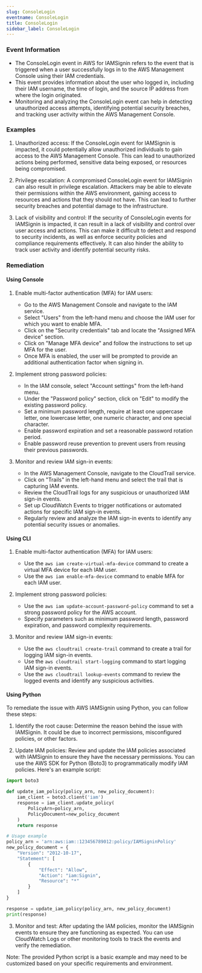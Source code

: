```yaml
--- 
slug: ConsoleLogin
eventname: ConsoleLogin
title: ConsoleLogin
sidebar_label: ConsoleLogin
---
```

                       


### Event Information

- The ConsoleLogin event in AWS for IAMSignin refers to the event that is triggered when a user successfully logs in to the AWS Management Console using their IAM credentials.
- This event provides information about the user who logged in, including their IAM username, the time of login, and the source IP address from where the login originated.
- Monitoring and analyzing the ConsoleLogin event can help in detecting unauthorized access attempts, identifying potential security breaches, and tracking user activity within the AWS Management Console.


### Examples

1. Unauthorized access: If the ConsoleLogin event for IAMSignin is impacted, it could potentially allow unauthorized individuals to gain access to the AWS Management Console. This can lead to unauthorized actions being performed, sensitive data being exposed, or resources being compromised.

2. Privilege escalation: A compromised ConsoleLogin event for IAMSignin can also result in privilege escalation. Attackers may be able to elevate their permissions within the AWS environment, gaining access to resources and actions that they should not have. This can lead to further security breaches and potential damage to the infrastructure.

3. Lack of visibility and control: If the security of ConsoleLogin events for IAMSignin is impacted, it can result in a lack of visibility and control over user access and actions. This can make it difficult to detect and respond to security incidents, as well as enforce security policies and compliance requirements effectively. It can also hinder the ability to track user activity and identify potential security risks.

### Remediation

#### Using Console

1. Enable multi-factor authentication (MFA) for IAM users:
   - Go to the AWS Management Console and navigate to the IAM service.
   - Select "Users" from the left-hand menu and choose the IAM user for which you want to enable MFA.
   - Click on the "Security credentials" tab and locate the "Assigned MFA device" section.
   - Click on "Manage MFA device" and follow the instructions to set up MFA for the user.
   - Once MFA is enabled, the user will be prompted to provide an additional authentication factor when signing in.

2. Implement strong password policies:
   - In the IAM console, select "Account settings" from the left-hand menu.
   - Under the "Password policy" section, click on "Edit" to modify the existing password policy.
   - Set a minimum password length, require at least one uppercase letter, one lowercase letter, one numeric character, and one special character.
   - Enable password expiration and set a reasonable password rotation period.
   - Enable password reuse prevention to prevent users from reusing their previous passwords.

3. Monitor and review IAM sign-in events:
   - In the AWS Management Console, navigate to the CloudTrail service.
   - Click on "Trails" in the left-hand menu and select the trail that is capturing IAM events.
   - Review the CloudTrail logs for any suspicious or unauthorized IAM sign-in events.
   - Set up CloudWatch Events to trigger notifications or automated actions for specific IAM sign-in events.
   - Regularly review and analyze the IAM sign-in events to identify any potential security issues or anomalies.

#### Using CLI

1. Enable multi-factor authentication (MFA) for IAM users:
   - Use the `aws iam create-virtual-mfa-device` command to create a virtual MFA device for each IAM user.
   - Use the `aws iam enable-mfa-device` command to enable MFA for each IAM user.

2. Implement strong password policies:
   - Use the `aws iam update-account-password-policy` command to set a strong password policy for the AWS account.
   - Specify parameters such as minimum password length, password expiration, and password complexity requirements.

3. Monitor and review IAM sign-in events:
   - Use the `aws cloudtrail create-trail` command to create a trail for logging IAM sign-in events.
   - Use the `aws cloudtrail start-logging` command to start logging IAM sign-in events.
   - Use the `aws cloudtrail lookup-events` command to review the logged events and identify any suspicious activities.

#### Using Python

To remediate the issue with AWS IAMSignin using Python, you can follow these steps:

1. Identify the root cause: Determine the reason behind the issue with IAMSignin. It could be due to incorrect permissions, misconfigured policies, or other factors.

2. Update IAM policies: Review and update the IAM policies associated with IAMSignin to ensure they have the necessary permissions. You can use the AWS SDK for Python (Boto3) to programmatically modify IAM policies. Here's an example script:

```python
import boto3

def update_iam_policy(policy_arn, new_policy_document):
    iam_client = boto3.client('iam')
    response = iam_client.update_policy(
        PolicyArn=policy_arn,
        PolicyDocument=new_policy_document
    )
    return response

# Usage example
policy_arn = 'arn:aws:iam::123456789012:policy/IAMSigninPolicy'
new_policy_document = {
    "Version": "2012-10-17",
    "Statement": [
        {
            "Effect": "Allow",
            "Action": "iam:Signin",
            "Resource": "*"
        }
    ]
}

response = update_iam_policy(policy_arn, new_policy_document)
print(response)
```

3. Monitor and test: After updating the IAM policies, monitor the IAMSignin events to ensure they are functioning as expected. You can use CloudWatch Logs or other monitoring tools to track the events and verify the remediation.

Note: The provided Python script is a basic example and may need to be customized based on your specific requirements and environment.

 